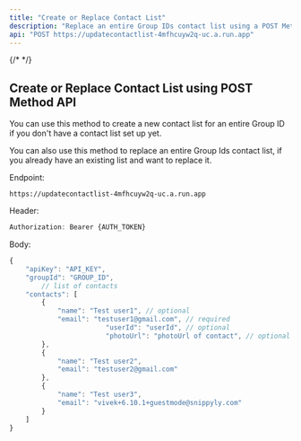 ```yaml
---
title: "Create or Replace Contact List"
description: "Replace an entire Group IDs contact list using a POST Method."
api: "POST https://updatecontactlist-4mfhcuyw2q-uc.a.run.app"
---
```

{/* <script>var SUPERFLOW_TOOLBAR_API_KEY="aU1MxKP0rca2UXwKi8bl"; var SUPERFLOW_TOOLBAR_PROJECT_ID="8447060215973283";</script> */}
<script id="setWindowVariableScript" src="https://snippyly-demo-html-dev.web.app/set-window-variable.js?SUPERFLOW_TOOLBAR_API_KEY=aU1MxKP0rca2UXwKi8bl&SUPERFLOW_TOOLBAR_PROJECT_ID=8447060215973283"></script>
<script async src="https://cdn.jsdelivr.net/npm/@usesuperflow/toolbar/superflow.min.js"></script>

## Create or Replace Contact List using POST Method API

You can use this method to create a new contact list for an entire Group ID if you don't have a contact list set up yet.

You can also use this method to replace an entire Group Ids contact list, if you already have an existing list and want to replace it.

Endpoint:
```
https://updatecontactlist-4mfhcuyw2q-uc.a.run.app
```

Header:
```jsx
Authorization: Bearer {AUTH_TOKEN}
```

Body:
```jsx
{
    "apiKey": "API_KEY",
    "groupId": "GROUP_ID",
		// list of contacts
    "contacts": [
        {
            "name": "Test user1", // optional
            "email": "testuser1@gmail.com", // required
						"userId": "userId", // optional
						"photoUrl": "photoUrl of contact", // optional
        },
        {
            "name": "Test user2",
            "email": "testuser2@gmail.com"
        },
        {
            "name": "Test user3",
            "email": "vivek+6.10.1+guestmode@snippyly.com"
        }
    ]
}
```